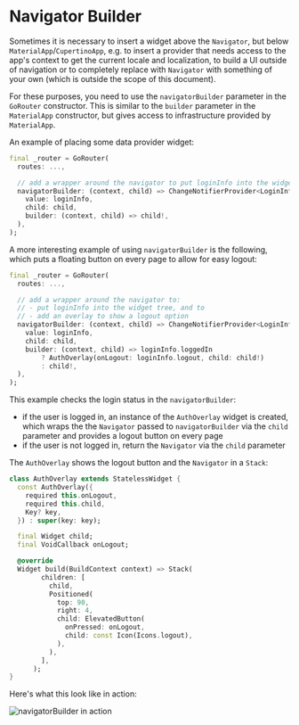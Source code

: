 # Navigator Builder

Sometimes it is necessary to insert a widget above the `Navigator`, but below
`MaterialApp`/`CupertinoApp`, e.g. to insert a provider that needs access to the
app's context to get the current locale and localization, to build a UI outside
of navigation or to completely replace with `Navigator` with something of your
own (which is outside the scope of this document).

For these purposes, you need to use the `navigatorBuilder` parameter in the
`GoRouter` constructor. This is similar to the `builder` parameter in the
`MaterialApp` constructor, but gives access to infrastructure provided by
`MaterialApp`.

An example of placing some data provider widget:

```dart
final _router = GoRouter(
  routes: ...,

  // add a wrapper around the navigator to put loginInfo into the widget tree
  navigatorBuilder: (context, child) => ChangeNotifierProvider<LoginInfo>.value(
    value: loginInfo,
    child: child,
    builder: (context, child) => child!,
  ),
);
```

A more interesting example of using `navigatorBuilder` is the following, which
puts a floating button on every page to allow for easy logout:

```dart
final _router = GoRouter(
  routes: ...,

  // add a wrapper around the navigator to:
  // - put loginInfo into the widget tree, and to
  // - add an overlay to show a logout option
  navigatorBuilder: (context, child) => ChangeNotifierProvider<LoginInfo>.value(
    value: loginInfo,
    child: child,
    builder: (context, child) => loginInfo.loggedIn
        ? AuthOverlay(onLogout: loginInfo.logout, child: child!)
        : child!,
  ),
);
```

This example checks the login status in the `navigatorBuilder`:

- if the user is logged in, an instance of the `AuthOverlay` widget is created,
  which wraps the the `Navigator` passed to `navigatorBuilder` via the `child`
  parameter and provides a logout button on every page
- if the user is not logged in, return the `Navigator` via the `child` parameter

The `AuthOverlay` shows the logout button and the `Navigator` in a `Stack`:

```dart
class AuthOverlay extends StatelessWidget {
  const AuthOverlay({
    required this.onLogout,
    required this.child,
    Key? key,
  }) : super(key: key);

  final Widget child;
  final VoidCallback onLogout;

  @override
  Widget build(BuildContext context) => Stack(
        children: [
          child,
          Positioned(
            top: 90,
            right: 4,
            child: ElevatedButton(
              onPressed: onLogout,
              child: const Icon(Icons.logout),
            ),
          ),
        ],
      );
}
```

Here's what this look like in action:

![navigatorBuilder in
action](images/nav_builder.gif)
